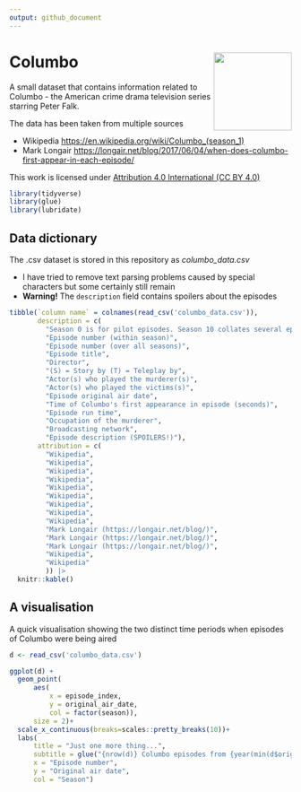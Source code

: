 ```yaml
---
output: github_document
---
```


# Columbo <img src="hex-logo/hex.png" align="right" height="139"/>
A small dataset that contains information related to Columbo - the American crime drama television series starring Peter Falk.

The data has been taken from multiple sources

* Wikipedia [https://en.wikipedia.org/wiki/Columbo_(season_1)](https://en.wikipedia.org/wiki/Columbo_(season_1)) 
* Mark Longair [https://longair.net/blog/2017/06/04/when-does-columbo-first-appear-in-each-episode/](https://longair.net/blog/2017/06/04/when-does-columbo-first-appear-in-each-episode/)

This work is licensed under [Attribution 4.0 International (CC BY 4.0)](https://creativecommons.org/licenses/by/4.0/)

```r
library(tidyverse)
library(glue)
library(lubridate)
```
## Data dictionary
The .csv dataset is stored in this repository as *columbo_data.csv*

* I have tried to remove text parsing problems caused by special characters but some certainly still remain
* **Warning!** The `description` field contains spoilers about the episodes


```r
tibble(`column name` = colnames(read_csv('columbo_data.csv')),
       description = c(
         "Season 0 is for pilot episodes. Season 10 collates several episodes and specials",
         "Episode number (within season)",
         "Episode number (over all seasons)",
         "Episode title",
         "Director",
         "(S) = Story by (T) = Teleplay by",
         "Actor(s) who played the murderer(s)",
         "Actor(s) who played the victims(s)",
         "Episode original air date",
         "Time of Columbo's first appearance in episode (seconds)",
         "Episode run time",
         "Occupation of the murderer",
         "Broadcasting network",
         "Episode description (SPOILERS!)"),
       attribution = c(
         "Wikipedia",
         "Wikipedia",
         "Wikipedia",
         "Wikipedia",
         "Wikipedia",
         "Wikipedia",
         "Wikipedia",
         "Wikipedia",
         "Wikipedia",
         "Mark Longair (https://longair.net/blog/)",
         "Mark Longair (https://longair.net/blog/)",
         "Mark Longair (https://longair.net/blog/)",
         "Wikipedia",
         "Wikipedia"
         )) |> 
  knitr::kable()
```

## A visualisation
A quick visualisation showing the two distinct time periods when episodes of Columbo were being aired
```r
d <- read_csv('columbo_data.csv')

ggplot(d) + 
  geom_point(
      aes(
          x = episode_index, 
          y = original_air_date, 
          col = factor(season)),
      size = 2)+
  scale_x_continuous(breaks=scales::pretty_breaks(10))+
  labs(
      title = "Just one more thing...",
      subtitle = glue("{nrow(d)} Columbo episodes from {year(min(d$original_air_date))} to {year(max(d$original_air_date))}"),
      x = "Episode number",
      y = "Original air date",
      col = "Season")
```
